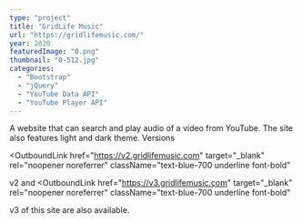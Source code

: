```yaml
---
type: "project"
title: "GridLife Music"
url: "https://gridlifemusic.com/"
year: 2020
featuredImage: "0.png"
thumbnail: "0-512.jpg"
categories:
  - "Bootstrap"
  - "jQuery"
  - "YouTube Data API"
  - "YouTube Player API"
---
```



A website that can search and play audio of a video from YouTube. The site also features light and dark theme.
Versions

<OutboundLink
  href="https://v2.gridlifemusic.com"
  target="_blank"
  rel="noopener noreferrer"
  className="text-blue-700 underline font-bold"
>
  v2
</OutboundLink> and <OutboundLink
  href="https://v3.gridlifemusic.com"
  target="_blank"
  rel="noopener noreferrer"
  className="text-blue-700 underline font-bold"
>
  v3
</OutboundLink> of this site are also available.
